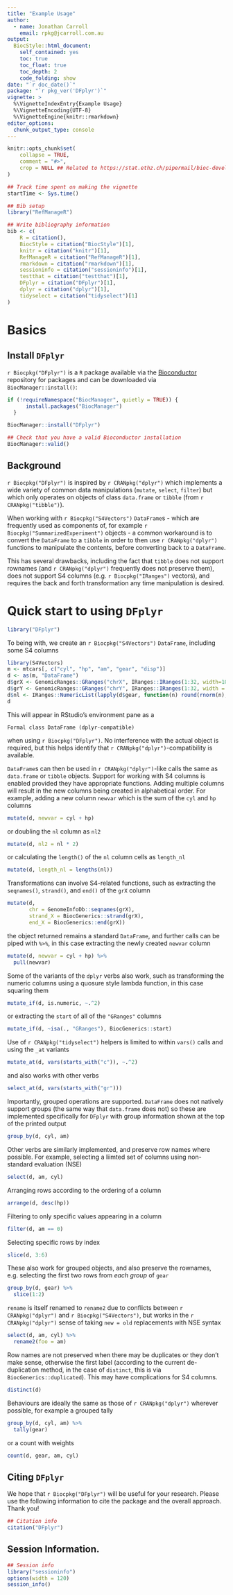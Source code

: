 ```yaml
---
title: "Example Usage"
author: 
  - name: Jonathan Carroll
    email: rpkg@jcarroll.com.au
output: 
  BiocStyle::html_document:
    self_contained: yes
    toc: true
    toc_float: true
    toc_depth: 2
    code_folding: show
date: "`r doc_date()`"
package: "`r pkg_ver('DFplyr')`"
vignette: >
  %\VignetteIndexEntry{Example Usage}
  %\VignetteEncoding{UTF-8}  
  %\VignetteEngine{knitr::rmarkdown}
editor_options: 
  chunk_output_type: console
---
```


```r
knitr::opts_chunk$set(
    collapse = TRUE,
    comment = "#>",
    crop = NULL ## Related to https://stat.ethz.ch/pipermail/bioc-devel/2020-April/016656.html
)
```


```r
## Track time spent on making the vignette
startTime <- Sys.time()

## Bib setup
library("RefManageR")

## Write bibliography information
bib <- c(
    R = citation(),
    BiocStyle = citation("BiocStyle")[1],
    knitr = citation("knitr")[1],
    RefManageR = citation("RefManageR")[1],
    rmarkdown = citation("rmarkdown")[1],
    sessioninfo = citation("sessioninfo")[1],
    testthat = citation("testthat")[1],
    DFplyr = citation("DFplyr")[1],
    dplyr = citation("dplyr")[1],
    tidyselect = citation("tidyselect")[1]
)
```

# Basics

## Install `DFplyr`

`r Biocpkg("DFplyr")` is a `R` package available via the [Bioconductor](http://bioconductor.org) repository for packages and can be downloaded via `BiocManager::install()`:

```r
if (!requireNamespace("BiocManager", quietly = TRUE)) {
      install.packages("BiocManager")
  }

BiocManager::install("DFplyr")

## Check that you have a valid Bioconductor installation
BiocManager::valid()
```

## Background

`r Biocpkg("DFplyr")` is inspired by `r CRANpkg("dplyr")` which implements a wide 
variety of common data manipulations (`mutate`, `select`, `filter`) but which 
only operates on objects of class `data.frame` or `tibble` (from `r CRANpkg("tibble")`).

When working with `r Biocpkg("S4Vectors")` `DataFrame`s - which are frequently used 
as components of, for example `r Biocpkg("SummarizedExperiment")` objects - a common 
workaround is to convert the `DataFrame` to a `tibble` in order to then use 
`r CRANpkg("dplyr")` functions to manipulate the contents, before converting back 
to a `DataFrame`. 

This has several drawbacks, including the fact that `tibble` does not support 
rownames (and `r CRANpkg("dplyr")` frequently does not preserve them), does not 
support S4 columns (e.g. `r Biocpkg("IRanges")` vectors), and requires the back 
and forth transformation any time manipulation is desired.

# Quick start to using `DFplyr`

```r
library("DFplyr")
```

To being with, we create an `r Biocpkg("S4Vectors")` `DataFrame`, including some
S4 columns

```r
library(S4Vectors)
m <- mtcars[, c("cyl", "hp", "am", "gear", "disp")]
d <- as(m, "DataFrame")
d$grX <- GenomicRanges::GRanges("chrX", IRanges::IRanges(1:32, width=10))
d$grY <- GenomicRanges::GRanges("chrY", IRanges::IRanges(1:32, width = 10))
d$nl <- IRanges::NumericList(lapply(d$gear, function(n) round(rnorm(n), 2)))
d
```

This will appear in RStudio's environment pane as a 

``` 
Formal class DataFrame (dplyr-compatible)
```

when using `r Biocpkg("DFplyr")`. No interference with the actual object is
required, but this helps identify that `r CRANpkg("dplyr")`-compatibility is
available.

`DataFrame`s can then be used in `r CRANpkg("dplyr")`-like calls the same as
`data.frame` or `tibble` objects. Support for working with S4 columns is enabled
provided they have appropriate functions. Adding multiple columns will result in
the new columns being created in alphabetical order. For example, adding a new 
column `newvar` which is the sum of the `cyl` and `hp` columns

```r
mutate(d, newvar = cyl + hp)
```

or doubling the `nl` column as `nl2`

```r
mutate(d, nl2 = nl * 2)
```

or calculating the `length()` of the `nl` column cells as `length_nl`

```r
mutate(d, length_nl = lengths(nl))
```

Transformations can involve S4-related functions, such as extracting the 
`seqnames()`, `strand()`, and `end()` of the `grX` column

```r
mutate(d, 
       chr = GenomeInfoDb::seqnames(grX), 
       strand_X = BiocGenerics::strand(grX), 
       end_X = BiocGenerics::end(grX))
```

the object returned remains a standard `DataFrame`, and further calls can be 
piped with `%>%`, in this case extracting the newly created `newvar` column

```r
mutate(d, newvar = cyl + hp) %>%
  pull(newvar)
```

Some of the variants of the `dplyr` verbs also work, such as transforming the 
numeric columns using a quosure style lambda function, in this case squaring them

```r
mutate_if(d, is.numeric, ~.^2)
```

or extracting the `start` of all of the `"GRanges"` columns

```r
mutate_if(d, ~isa(., "GRanges"), BiocGenerics::start)
```

Use of `r CRANpkg("tidyselect")` helpers is limited to within `vars()`
calls and using the `_at` variants

```r
mutate_at(d, vars(starts_with("c")), ~.^2)
```

and also works with other verbs

```r
select_at(d, vars(starts_with("gr")))
```

Importantly, grouped operations are supported. `DataFrame` does not 
natively support groups (the same way that `data.frame` does not) so these
are implemented specifically for `DFplyr` with group information shown at the 
top of the printed output

```r
group_by(d, cyl, am)
```

Other verbs are similarly implemented, and preserve row names where possible. For 
example, selecting a liimted set of columns using non-standard evaluation (NSE)

```r
select(d, am, cyl)
```

Arranging rows according to the ordering of a column

```r
arrange(d, desc(hp))
```

Filtering to only specific values appearing in a column

```r
filter(d, am == 0) 
```

Selecting specific rows by index

```r
slice(d, 3:6)
```

These also work for grouped objects, and also preserve the rownames, e.g. selecting 
the first two rows from _each group_ of `gear`

```r
group_by(d, gear) %>% 
  slice(1:2)
```

`rename` is itself renamed to `rename2` due to conflicts between 
`r CRANpkg("dplyr")` and `r Biocpkg("S4Vectors")`, but works in the 
`r CRANpkg("dplyr")` sense of taking `new = old` replacements with NSE syntax

```r
select(d, am, cyl) %>%
  rename2(foo = am)
```

Row names are not preserved when there may be duplicates or they don't make 
sense, otherwise the first label (according to the current de-duplication method, 
in the case of `distinct`, this is via `BiocGenerics::duplicated`). This may have 
complications for S4 columns.

```r
distinct(d)
```

Behaviours are ideally the same as those of `r CRANpkg("dplyr")` wherever possible, 
for example a grouped tally

```r
group_by(d, cyl, am) %>%
  tally(gear)
```

or a count with weights

```r
count(d, gear, am, cyl)
```

## Citing `DFplyr`

We hope that `r Biocpkg("DFplyr")` will be useful for your research. Please use the following information to cite the package and the overall approach. Thank you!

```r
## Citation info
citation("DFplyr")
```


## Session Information.

```r
## Session info
library("sessioninfo")
options(width = 120)
session_info()
```
